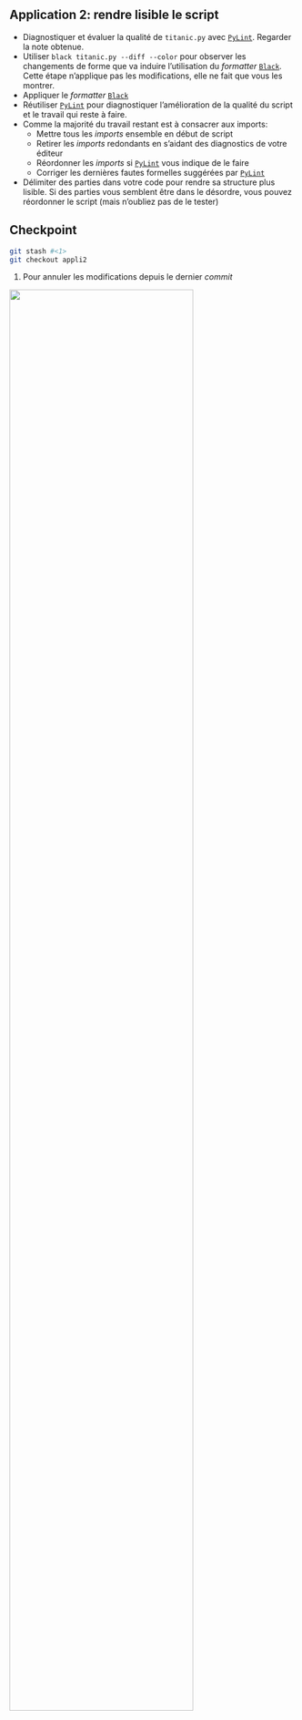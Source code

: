 ::: {.application}
## Application 2: rendre lisible le script

- Diagnostiquer et évaluer la qualité de `titanic.py` avec [`PyLint`](https://pylint.readthedocs.io/en/latest/). Regarder la note obtenue.
- Utiliser `black titanic.py --diff --color` pour observer les changements de forme que va induire l'utilisation du _formatter_ [`Black`](https://black.readthedocs.io/en/stable/). Cette étape n'applique pas les modifications, elle ne fait que vous les montrer.
- Appliquer le _formatter_ [`Black`](https://black.readthedocs.io/en/stable/)
- Réutiliser [`PyLint`](https://pylint.readthedocs.io/en/latest/) pour diagnostiquer l'amélioration de la qualité du script et le travail qui reste à faire.
- Comme la majorité du travail restant est à consacrer aux imports:
    - Mettre tous les _imports_ ensemble en début de script
    - Retirer les _imports_ redondants en s'aidant des diagnostics de votre éditeur
    - Réordonner les _imports_ si [`PyLint`](https://pylint.readthedocs.io/en/latest/) vous indique de le faire
    - Corriger les dernières fautes formelles suggérées par [`PyLint`](https://pylint.readthedocs.io/en/latest/)
- Délimiter des parties dans votre code pour rendre sa structure plus lisible. Si des parties vous semblent être dans le désordre, vous pouvez réordonner le script (mais n'oubliez pas de le tester)

<!-----
Temps test Julien: 22mn
------>
:::

::: {.callout-caution collapse="true"}
## Checkpoint

```.bash
git stash #<1>
git checkout appli2
```
1. Pour annuler les modifications depuis le dernier _commit_

![](/checkpoint.jpg){width=80% fig-align="center"}

:::
